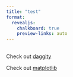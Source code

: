 ```yaml
---
title: "test"
format:
  revealjs:
    chalkboard: true
    preview-links: auto
---
```


## {background-image="https://media2.giphy.com/media/z3HLBSikmgCcIdjnCU/giphy.gif?cid=ecf05e4727i9uakz4w3xdyowqzydcemdroytcw4bhgreythb&rid=giphy.gif&ct=g" background-size="constrain" background-opacity="0.5"}

## 
Check out [daggity](http://www.dagitty.net/dags.html){preview-link="true"}

Check out [matplotlib](https://matplotlib.org/){preview-link="true"}


